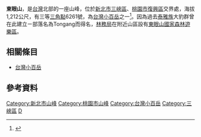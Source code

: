 {{Infobox Mountain
| 名稱        = 東眼山
| 照片        = 
| 照片說明    = 
| 海拔        = {{convert|1,212|m|ft|0}}
| 位置        = 新北市三峽區、桃園市復興區
| 山脈        = [[雪山山脈|雪山山脈]]
| 相對高度    =
| 座標        = {{coord|24|49|30|N|121|25|03|E|type:mountain_region:TW|display=it}}
| 地形圖      = 
| 類別        = 
| 年齡        = 
| 最近噴發    = 
| 首次登頂    =
| 最容易的攀登路線 =
| pushpin_map = Taiwan
| pushpin_map_caption = 
| latd= 24 |latm=  49 |lats= 30   |latNS=N
| longd= 121 |longm= 25 |longs= 03 |longEW=E
}}
'''東眼山'''，是[[台灣|台灣]]北部的一座山峰，位於[[新北市|新北市]][[三峽區|三峽區]]、[[桃園市|桃園市]][[復興區_(台灣)|復興區]]交界處，海拔1,212公尺，有三等[[三角點|三角點]]6261號，為[[台灣小百岳|台灣小百岳]]之一<ref>{{Cite web |url=http://www.yougoipay.com/kenny/w701/index.htm |title=《獨步山林間701：志繼山》，獨步山林間網站 |access-date=2010-02-03 |archive-url=https://web.archive.org/web/20100523165601/http://www.yougoipay.com/kenny/w701/index.htm |archive-date=2010-05-23 |dead-url=yes }}</ref>。因為過去[[泰雅族|泰雅族]]大豹群曾在此建立ㄧ部落名為Tongang而得名，[[林務局|林務局]]在附近山區設有[[東眼山國家森林遊樂區|東眼山國家森林遊樂區]]。

==相關條目==
*[[台灣小百岳|台灣小百岳]]

==參考資料==
<div class="references-small">
<references />
</div>

{{北橫公路}}
[[Category:新北市山峰|Category:新北市山峰]]
[[Category:桃園市山峰|Category:桃園市山峰]]
[[Category:台灣小百岳|Category:台灣小百岳]]
[[Category:三峽區|Category:三峽區]]
[[Category:復興區_(臺灣)|D]]